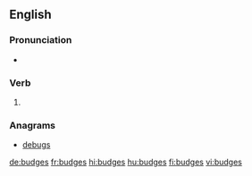 ==English==

===Pronunciation===
* {{IPA|/ˈbʌdʒɪz/|lang=en}}

===Verb===
{{head|en|verb form}}

# {{en-third-person singular of|budge}}

===Anagrams===
* [[debugs#English|debugs]]

[[de:budges]]
[[fr:budges]]
[[hi:budges]]
[[hu:budges]]
[[fi:budges]]
[[vi:budges]]